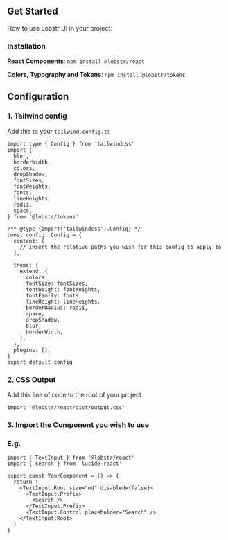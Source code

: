 
<Meta title="Get Started" />

## Get Started

How to use Lobstr UI in your project:

### Installation

**React Components**: `npm install @lobstr/react`

**Colors, Typography and Tokens**: `npm install @lobstr/tokens`

## Configuration

### 1. Tailwind config

Add this to your `tailwind.config.ts`

```import type { Config } from 'tailwindcss'
import type { Config } from 'tailwindcss'
import {
  blur,
  borderWidth,
  colors,
  dropShadow,
  fontSizes,
  fontWeights,
  fonts,
  lineHeights,
  radii,
  space,
} from '@lobstr/tokens'

/** @type {import('tailwindcss').Config} */
const config: Config = {
  content: [
    // Insert the relative paths you wish for this config to apply to
  ],

  theme: {
    extend: {
      colors,
      fontSize: fontSizes,
      fontWeight: fontWeights,
      fontFamily: fonts,
      lineHeight: lineHeights,
      borderRadius: radii,
      space,
      dropShadow,
      blur,
      borderWidth,
    },
  },
  plugins: [],
}
export default config
```

### 2. CSS Output

Add this line of code to the root of your project

`import '@lobstr/react/dist/output.css'`

### 3. Import the Component you wish to use

### E.g.

```
import { TextInput } from '@lobstr/react'
import { Search } from 'lucide-react'

export const YourComponent = () => {
  return (
    <TextInput.Root size="md" disabled={false}>
      <TextInput.Prefix>
        <Search />
      </TextInput.Prefix>
      <TextInput.Control placeholder="Search" />
    </TextInput.Root>
  )
}
```
